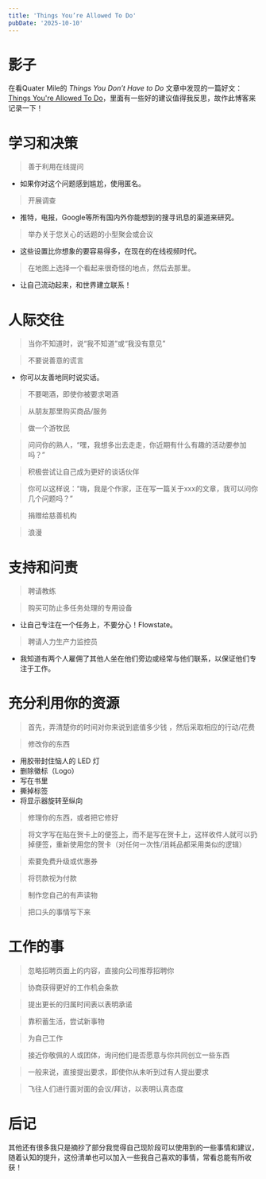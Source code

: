 ```yaml
---
title: 'Things You’re Allowed To Do'
pubDate: '2025-10-10'
---
```


# 影子

在看Quater Mile的 _Things You Don’t Have to Do_ 文章中发现的一篇好文：[Things You're Allowed To Do](https://milan.cvitkovic.net/writing/things_youre_allowed_to_do/)，里面有一些好的建议值得我反思，故作此博客来记录一下！

# 学习和决策

> 善于利用在线提问
- 如果你对这个问题感到尴尬，使用匿名。

> 开展调查
- 推特，电报，Google等所有国内外你能想到的搜寻讯息的渠道来研究。

> 举办关于您关心的话题的小型聚会或会议
- 这些设置比你想象的要容易得多，在现在的在线视频时代。

> 在地图上选择一个看起来很奇怪的地点，然后去那里。
- 让自己流动起来，和世界建立联系！

# 人际交往

> 当你不知道时，说“我不知道”或“我没有意见”

> 不要说善意的谎言
- 你可以友善地同时说实话。

> 不要喝酒，即使你被要求喝酒

> 从朋友那里购买商品/服务

> 做一个游牧民

> 问问你的熟人，“嘿，我想多出去走走，你近期有什么有趣的活动要参加吗？”

> 积极尝试让自己成为更好的谈话伙伴

> 你可以这样说：“嗨，我是个作家，正在写一篇关于xxx的文章，我可以问你几个问题吗？”

> 捐赠给慈善机构

> 浪漫

# 支持和问责

> 聘请教练

> 购买可防止多任务处理的专用设备
- 让自己专注在一个任务上，不要分心！Flowstate。

> 聘请人力生产力监控员
- 我知道有两个人雇佣了其他人坐在他们旁边或经常与他们联系，以保证他们专注于工作。

# 充分利用你的资源

> 首先，弄清楚你的时间对你来说到底值多少钱 ，然后采取相应的行动/花费

> 修改你的东西
- 用胶带封住恼人的 LED 灯
- 删除徽标（Logo）
- 写在书里
- 撕掉标签
- 将显示器旋转至纵向

> 修理你的东西，或者把它修好

> 将文字写在贴在贺卡上的便签上，而不是写在贺卡上，这样收件人就可以扔掉便签，重新使用您的贺卡（对任何一次性/消耗品都采用类似的逻辑）

> 索要免费升级或优惠券

> 将罚款视为付款

> 制作您自己的有声读物

> 把口头的事情写下来

# 工作的事

> 忽略招聘页面上的内容，直接向公司推荐招聘你

> 协商获得更好的工作机会条款

> 提出更长的归属时间表以表明承诺

> 靠积蓄生活，尝试新事物

> 为自己工作

> 接近你敬佩的人或团体，询问他们是否愿意与你共同创立一些东西

> 一般来说，直接提出要求，即使你从未听到过有人提出要求

> 飞往人们进行面对面的会议/拜访，以表明认真态度

# 后记

其他还有很多我只是摘抄了部分我觉得自己现阶段可以使用到的一些事情和建议，随着认知的提升，这份清单也可以加入一些我自己喜欢的事情，常看总能有所收获！